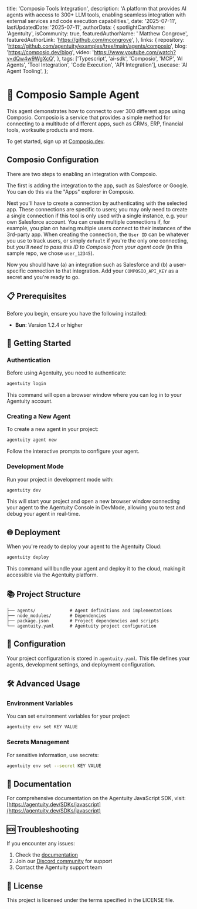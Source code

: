 
  title: 'Composio Tools Integration',
  description: 'A platform that provides AI agents with access to 300+ LLM tools, enabling seamless integration with external services and code execution capabilities.',
  date: '2025-07-11',
  lastUpdatedDate: '2025-07-11',
  authorData: {
    spotlightCardName: 'Agentuity',
    isCommunity: true,
    featuredAuthorName: ' Matthew Congrove',
    featuredAuthorLink: 'https://github.com/mcongrove',
  },
  links: {
    repository: 'https://github.com/agentuity/examples/tree/main/agents/composio',
    blog: 'https://composio.dev/blog',
    video: 'https://www.youtube.com/watch?v=dQw4w9WgXcQ',
  },
  tags: ['Typescript', 'ai-sdk', 'Composio', 'MCP', 'AI Agents', 'Tool Integration', 'Code Execution', 'API Integration'],
  usecase: 'AI Agent Tooling',
};

# 🤖 Composio Sample Agent

This agent demonstrates how to connect to over 300 different apps using Composio. Composio is a service that provides a simple method for connecting to a multitude of different apps, such as CRMs, ERP, financial tools, worksuite products and more.

To get started, sign up at [Composio.dev](https://composio.dev).

## Composio Configuration

There are two steps to enabling an integration with Composio.

The first is adding the integration to the app, such as Salesforce or Google. You can do this via the "Apps" explorer in Composio.

Next you'll have to create a connection by authenticating with the selected app. These connections are specific to users; you may only need to create a single connection if this tool is only used with a single instance, e.g. your own Salesforce account. You can create multiple connections if, for example, you plan on having multiple users connect to their instances of the 3rd-party app. When creating the connection, the `User ID` can be whatever you use to track users, or simply `default` if you're the only one connecting, but _you'll need to pass this ID to Composio from your agent code_ (in this sample repo, we chose `user_12345`).

Now you should have (a) an integration such as Salesforce and (b) a user-specific connection to that  integration. Add your `COMPOSIO_API_KEY` as a secret and you're ready to go.

## 📋 Prerequisites

Before you begin, ensure you have the following installed:

- **Bun**: Version 1.2.4 or higher

## 🚀 Getting Started

### Authentication

Before using Agentuity, you need to authenticate:

```bash
agentuity login
```

This command will open a browser window where you can log in to your Agentuity account.

### Creating a New Agent

To create a new agent in your project:

```bash
agentuity agent new
```

Follow the interactive prompts to configure your agent.

### Development Mode

Run your project in development mode with:

```bash
agentuity dev
```

This will start your project and open a new browser window connecting your agent to the Agentuity Console in DevMode, allowing you to test and debug your agent in real-time.

## 🌐 Deployment

When you're ready to deploy your agent to the Agentuity Cloud:

```bash
agentuity deploy
```

This command will bundle your agent and deploy it to the cloud, making it accessible via the Agentuity platform.

## 📚 Project Structure

```
├── agents/             # Agent definitions and implementations
├── node_modules/       # Dependencies
├── package.json        # Project dependencies and scripts
└── agentuity.yaml      # Agentuity project configuration
```

## 🔧 Configuration

Your project configuration is stored in `agentuity.yaml`. This file defines your agents, development settings, and deployment configuration.

## 🛠️ Advanced Usage

### Environment Variables

You can set environment variables for your project:

```bash
agentuity env set KEY VALUE
```

### Secrets Management

For sensitive information, use secrets:

```bash
agentuity env set --secret KEY VALUE
```

## 📖 Documentation

For comprehensive documentation on the Agentuity JavaScript SDK, visit:
[https://agentuity.dev/SDKs/javascript](https://agentuity.dev/SDKs/javascript)

## 🆘 Troubleshooting

If you encounter any issues:

1. Check the [documentation](https://agentuity.dev/SDKs/javascript)
2. Join our [Discord community](https://discord.gg/agentuity) for support
3. Contact the Agentuity support team

## 📝 License

This project is licensed under the terms specified in the LICENSE file.
